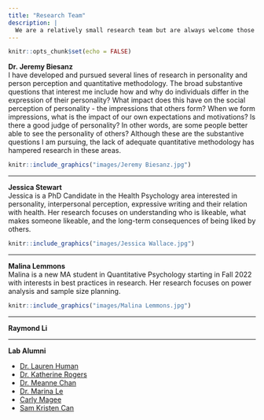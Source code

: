 ```yaml
---
title: "Research Team"
description: |
  We are a relatively small research team but are always welcome those who are interested in personality, person perception, and/or quantitative methods.
---
```


```r
knitr::opts_chunk$set(echo = FALSE)
```


**Dr. Jeremy Biesanz**\
I have developed and pursued several lines of research in personality and person perception and quantitative methodology. The broad substantive questions that interest me include how and why do individuals differ in the expression of their personality? What impact does this have on the social perception of personality - the impressions that others form? When we form impressions, what is the impact of our own expectations and motivations? Is there a good judge of personality? In other words, are some people better able to see the personality of others? Although these are the substantive questions I am pursuing, the lack of adequate quantitative methodology has hampered research in these areas.

<aside>
```r
knitr::include_graphics("images/Jeremy Biesanz.jpg")
```
</aside>

--------

**Jessica Stewart**\
Jessica is a PhD Candidate in the Health Psychology area interested in personality, interpersonal perception, expressive writing and their relation with health. Her research focuses on understanding who is likeable, what makes someone likeable, and the long-term consequences of being liked by others. 

<aside>
```r
knitr::include_graphics("images/Jessica Wallace.jpg")
```
</aside>

--------

**Malina Lemmons**\
Malina is a new MA student in Quantitative Psychology starting in Fall 2022 with interests in best practices in research. Her research focuses on power analysis and sample size planning. 


<aside>
```r
knitr::include_graphics("images/Malina Lemmons.jpg")
```
</aside>


--------

**Raymond Li**

--------

**Lab Alumni**

+ [Dr. Lauren Human](https://laurenhuman.com/)
+ [Dr. Katherine Rogers](https://www.zillow.com/research/about-us/kate-rogers/)
+ [Dr. Meanne Chan](https://www.ln.edu.hk/wjlccprc/professor-meanne-chan)
+ [Dr. Marina Le](https://www.psychologists.bc.ca/user/38128)
+ [Carly Magee](https://socialexposome.ubc.ca/people/trainees/carly-magee)
+ [Sam Kristen Can](https://ca.linkedin.com/in/samkristencan?original_referer=https%3A%2F%2Fwww.google.com%2F)


